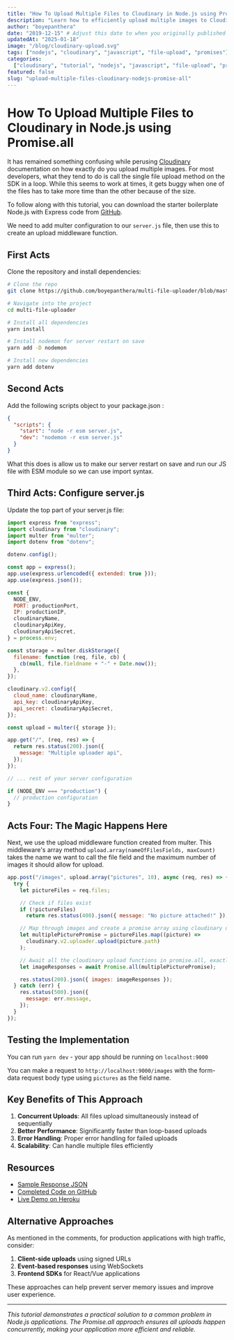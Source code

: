 ```yaml
---
title: "How To Upload Multiple Files to Cloudinary in Node.js using Promise.all"
description: "Learn how to efficiently upload multiple images to Cloudinary using Promise.all instead of buggy loops. Complete tutorial with code examples and best practices."
author: "boyepanthera"
date: "2019-12-15" # Adjust this date to when you originally published
updatedAt: "2025-01-18"
image: "/blog/cloudinary-upload.svg"
tags: ["nodejs", "cloudinary", "javascript", "file-upload", "promises"]
categories:
  ["cloudinary", "tutorial", "nodejs", "javascript", "file-upload", "promises"]
featured: false
slug: "upload-multiple-files-cloudinary-nodejs-promise-all"
---
```


# How To Upload Multiple Files to Cloudinary in Node.js using Promise.all

It has remained something confusing while perusing [Cloudinary](https://cloudinary.com/) documentation on how exactly do you upload multiple images. For most developers, what they tend to do is call the single file upload method on the SDK in a loop. While this seems to work at times, it gets buggy when one of the files has to take more time than the other because of the size.

To follow along with this tutorial, you can download the starter boilerplate Node.js with Express code from [GitHub](https://github.com/boyepanthera/multi-file-uploader).

We need to add multer configuration to our `server.js` file, then use this to create an upload middleware function.

## First Acts

Clone the repository and install dependencies:

```bash
# Clone the repo
git clone https://github.com/boyepanthera/multi-file-uploader/blob/master/package.json

# Navigate into the project
cd multi-file-uploader

# Install all dependencies
yarn install

# Install nodemon for server restart on save
yarn add -D nodemon

# Install new dependencies
yarn add dotenv
```

## Second Acts

Add the following scripts object to your package.json :

```json
{
  "scripts": {
    "start": "node -r esm server.js",
    "dev": "nodemon -r esm server.js"
  }
}
```

What this does is allow us to make our server restart on save and run our JS file with ESM module so we can use import syntax.

## Third Acts: Configure server.js

Update the top part of your server.js file:

```javascript
import express from "express";
import cloudinary from "cloudinary";
import multer from "multer";
import dotenv from "dotenv";

dotenv.config();

const app = express();
app.use(express.urlencoded({ extended: true }));
app.use(express.json());

const {
  NODE_ENV,
  PORT: productionPort,
  IP: productionIP,
  cloudinaryName,
  cloudinaryApiKey,
  cloudinaryApiSecret,
} = process.env;

const storage = multer.diskStorage({
  filename: function (req, file, cb) {
    cb(null, file.fieldname + "-" + Date.now());
  },
});

cloudinary.v2.config({
  cloud_name: cloudinaryName,
  api_key: cloudinaryApiKey,
  api_secret: cloudinaryApiSecret,
});

const upload = multer({ storage });

app.get("/", (req, res) => {
  return res.status(200).json({
    message: "Multiple uploader api",
  });
});

// ... rest of your server configuration

if (NODE_ENV === "production") {
  // production configuration
}
```

## Acts Four: The Magic Happens Here

Next, we use the upload middleware function created from multer. This middleware's array method `upload.array(nameOfFilesFields, maxCount)` takes the name we want to call the file field and the maximum number of images it should allow for upload.

```javascript
app.post("/images", upload.array("pictures", 10), async (req, res) => {
  try {
    let pictureFiles = req.files;

    // Check if files exist
    if (!pictureFiles)
      return res.status(400).json({ message: "No picture attached!" });

    // Map through images and create a promise array using cloudinary upload function
    let multiplePicturePromise = pictureFiles.map((picture) =>
      cloudinary.v2.uploader.upload(picture.path)
    );

    // Await all the cloudinary upload functions in promise.all, exactly where the magic happens
    let imageResponses = await Promise.all(multiplePicturePromise);

    res.status(200).json({ images: imageResponses });
  } catch (err) {
    res.status(500).json({
      message: err.message,
    });
  }
});
```

## Testing the Implementation

You can run `yarn dev` - your app should be running on `localhost:9000`

You can make a request to `http://localhost:9000/images` with the form-data request body type using `pictures` as the field name.

## Key Benefits of This Approach

1. **Concurrent Uploads**: All files upload simultaneously instead of sequentially
2. **Better Performance**: Significantly faster than loop-based uploads
3. **Error Handling**: Proper error handling for failed uploads
4. **Scalability**: Can handle multiple files efficiently

## Resources

- [Sample Response JSON](https://multi-file-uploader.herokuapp.com/sampleresponse.json)
- [Completed Code on GitHub](https://github.com/wonderfulolanrewaju/multi-file-uploader/tree/completed)
- [Live Demo on Heroku](https://multi-file-uploader.herokuapp.com/)

## Alternative Approaches

As mentioned in the comments, for production applications with high traffic, consider:

1. **Client-side uploads** using signed URLs
2. **Event-based responses** using WebSockets
3. **Frontend SDKs** for React/Vue applications

These approaches can help prevent server memory issues and improve user experience.

---

_This tutorial demonstrates a practical solution to a common problem in Node.js applications. The Promise.all approach ensures all uploads happen concurrently, making your application more efficient and reliable._
